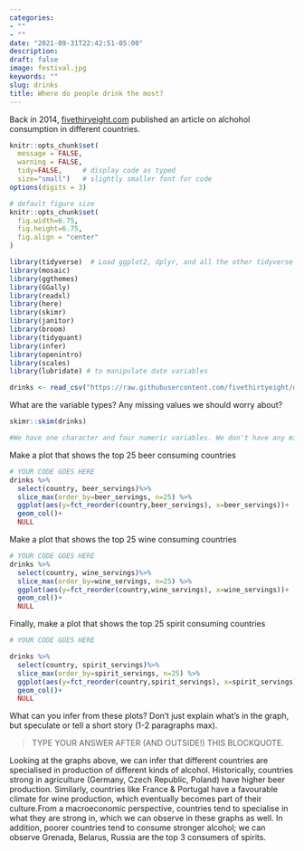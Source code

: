 ```yaml
---
categories:
- ""
- ""
date: "2021-09-31T22:42:51-05:00"
description: 
draft: false
image: festival.jpg
keywords: ""
slug: drinks
title: Where do people drink the most?
---
```


Back in 2014, [fivethiryeight.com](https://fivethirtyeight.com/features/dear-mona-followup-where-do-people-drink-the-most-beer-wine-and-spirits/) published an article on alchohol consumption in different countries. 

```r
knitr::opts_chunk$set(
  message = FALSE, 
  warning = FALSE, 
  tidy=FALSE,     # display code as typed
  size="small")   # slightly smaller font for code
options(digits = 3)

# default figure size
knitr::opts_chunk$set(
  fig.width=6.75, 
  fig.height=6.75,
  fig.align = "center"
)
```

```r
library(tidyverse)  # Load ggplot2, dplyr, and all the other tidyverse packages
library(mosaic)
library(ggthemes)
library(GGally)
library(readxl)
library(here)
library(skimr)
library(janitor)
library(broom)
library(tidyquant)
library(infer)
library(openintro)
library(scales)
library(lubridate) # to manipulate date variables
```


```r
drinks <- read_csv("https://raw.githubusercontent.com/fivethirtyeight/data/master/alcohol-consumption/drinks.csv")

```


What are the variable types? Any missing values we should worry about? 

```r
skimr::skim(drinks)

#We have one character and four numeric variables. We don't have any missing values.


```


Make a plot that shows the top 25 beer consuming countries

```r
# YOUR CODE GOES HERE
drinks %>% 
  select(country, beer_servings)%>%
  slice_max(order_by=beer_servings, n=25) %>% 
  ggplot(aes(y=fct_reorder(country,beer_servings), x=beer_servings))+
  geom_col()+
  NULL

```

Make a plot that shows the top 25 wine consuming countries

```r

# YOUR CODE GOES HERE
drinks %>% 
  select(country, wine_servings)%>%
  slice_max(order_by=wine_servings, n=25) %>% 
  ggplot(aes(y=fct_reorder(country,wine_servings), x=wine_servings))+
  geom_col()+
  NULL

```

Finally, make a plot that shows the top 25 spirit consuming countries
```r
# YOUR CODE GOES HERE

drinks %>% 
  select(country, spirit_servings)%>%
  slice_max(order_by=spirit_servings, n=25) %>% 
  ggplot(aes(y=fct_reorder(country,spirit_servings), x=spirit_servings))+
  geom_col()+
  NULL

```

What can you infer from these plots? Don't just explain what's in the graph, but speculate or tell a short story (1-2 paragraphs max).

> TYPE YOUR ANSWER AFTER (AND OUTSIDE!) THIS BLOCKQUOTE.

Looking at the graphs above, we can infer that different countries are specialised in production of different kinds of alcohol. Historically, countries strong in agriculture (Germany, Czech Republic, Poland) have higher beer production. Similarly, countries like France & Portugal have a favourable climate for wine production, which eventually becomes part of their culture.From a macroeconomic perspective, countries tend to specialise in what they are strong in, which we can observe in these graphs as well. In addition, poorer countries tend to consume stronger alcohol; we can observe Grenada, Belarus, Russia are the top 3 consumers of spirits.
